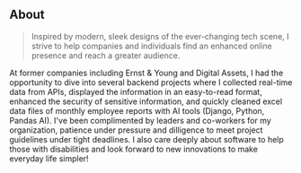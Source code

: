 ## About

> Inspired by modern, sleek designs of the ever-changing tech scene, I strive to help companies and individuals find an enhanced online presence and reach a greater audience. 

At former companies including Ernst & Young and Digital Assets, I had the opportunity to dive into several backend projects where I collected 
real-time data from APIs, displayed the information in an easy-to-read format, enhanced the security of sensitive information, and quickly 
cleaned excel data files of monthly employee reports with AI tools (Django, Python, Pandas AI). I've been complimented by leaders and co-workers for my organization, patience under pressure and 
dilligence to meet project guidelines under tight deadlines. I also care deeply about software to help those with disabilities and look 
forward to new innovations to make everyday life simpler!
